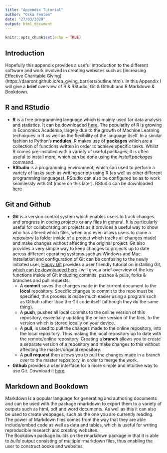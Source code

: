 ```yaml
---
title: "Appendix Tutorial"
author: "Oska Fentem"
date: "27/03/2020"
output: html_document
---
```


```r
knitr::opts_chunk$set(echo = TRUE)
```

## Introduction
Hopefully this appendix provides a useful introduction to the different software and work involved in creating websites such as [Increasing Effective Charitable Giving] (https://daaronr.github.io/ea_giving_barriers/outline.html). In this Appendix I will give a **brief** overview of R & RStudio, Git & Github and R Markdown & Bookdown.

## R and RStudio
* **R** is a free programming language which is mainly used for data analysis and statistics. It can be downloaded [here](https://www.r-project.org/). The popularity of R is growing in Economics Academia, largely due to the growth of Machine Learning techniques in R as well as the flexibility of the language itself.
In a similar fashion to Python's **modules**, R makes use of **packages** which are a collection of functions written in order to achieve specific tasks. Whilst R comes pre-installed with a variety of useful packages, it is often useful to install more, which can be done using the *install.packages* command. 
* **RStudio** is a programming environment, which can used to perform a variety of tasks such as writing scripts using R (as well as other different programming languages). RStudio can also be configured so as to work seamlessly with Git (more on this later). RStudio can be downloaded [here](https://rstudio.com/)

## Git and Github
* **Git** is a version control system which enables users to track changes and progress in coding projects or any files in general. It is particularly useful for collaborating on projects as it provides a useful way to show who has altered which files, when and even allows users to clone a _repository_ (a folder inside of a project which tracks all changes made) and make changes without affecting the original project. Git also provides a very simple way to keep changes to projects up to date across different operating systems such as Windows and Mac. Installation and configuration of Git can be confusing to the newly initiated user, [Happy Git](https://happygitwithr.com/index.html) provides a user friendly tutorial on installing Git, [which can be downloaded here](https://git-scm.com/)
I will give a brief overview of the key functions inside of Git including commits, pushes & pulls, forks & branches and pull requests:
  * A **commit** saves the changes made in the current document to the **local** repository. Specific changes to commit to the repo must be specified, this process is made much easier using a program such as Github rather than the Git code itself (although they do the same thing).
  * A **push**, pushes all local commits to the online version of this repository, essentially updating the online version of the files, to the version which is stored locally on your device.
  * A **pull**, is used to pull the changes made to the online repository, into the local repository. Thus making the local repository up to date with the remote/online repository. 
Creating a **branch** allows you to create a separate version of a repository and make changes to this without affecting the master/original repository.
  * A **pull request** then allows you to pull the changes made in a branch over to the master repository, in order to merge the work. 
* **Github** provides a user interface for a more simple and intuitive way to use Git. Download it [here](https://github.com/).

## Markdown and Bookdown
Markdown is a popular language for generating and authoring documents and can be used with the package rmarkdown to export them to a variety of outputs such as html, pdf and word documents. As well as this it can also be used to create webpages, such as the one you are currently reading. The power of Markdown files comes from the way that they are able include/embed code as well as data and tables, which is useful for writing reproducible research and creating websites.\
The Bookdown package builds on the rmarkdown package in that it is able to *build* output consisting of multiple rmarkdown files, thus enabling the user to construct books and websites

